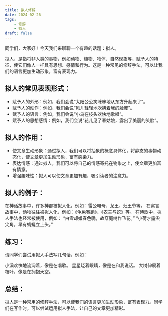 ```yaml
---
title: 拟人修辞
date: 2024-02-26
tags: 
    - 修辞
    - 拟人
draft: false
---
```


同学们，大家好！今天我们来聊聊一个有趣的话题：拟人。

拟人，是指将非人类的事物，例如动物、植物、物体、自然现象等，赋予人的特征，使它们像人一样具有思想、感情和行为。这是一种常见的修辞手法，可以让我们的语言更加生动形象，富有表现力。

## 拟人的常见表现形式：

- 赋予人的外形：例如，我们会说“太阳公公笑眯眯地从东方升起来了”。
- 赋予人的动作：例如，我们会说“风儿轻轻地吹拂着我的脸庞”。
- 赋予人的语言：例如，我们会说“小鸟在枝头欢快地歌唱”。
- 赋予人的思想感情：例如，我们会说“花儿见了春姑娘，露出了美丽的笑脸”。

## 拟人的作用：

- 使文章生动形象：通过拟人，我们可以将抽象的概念具体化，将静态的事物动态化，使文章更加生动形象，富有感染力。
- 表达情感：通过拟人，我们可以将自己的情感寄托在物象之上，使文章更加富有情意。
- 增强趣味性：拟人可以使文章更加有趣，吸引读者的注意力。

## 拟人的例子：

在神话故事中，许多神都被拟人化，例如：雷公电母、龙王、灶王爷等。
在寓言故事中，动物往往被拟人化，例如：《龟兔赛跑》、《农夫与蛇》等。
在诗歌中，拟人手法也经常被使用，例如：
“白雪却嫌春色晚，故穿庭树作飞花。”
“小荷才露尖尖角，早有蜻蜓立上头。”

## 练习：

请同学们尝试用拟人手法写几句话，例如：

小溪欢快地流淌着，像是在唱歌。
星星眨着眼睛，像是在和我说话。
大树伸展着枝叶，像是在拥抱天空。


## 总结：

拟人是一种常用的修辞手法，可以使我们的语言更加生动形象，富有表现力。同学们在写作时，可以尝试运用拟人手法，让自己的文章更加精彩。